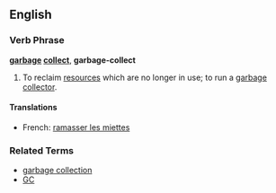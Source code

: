 ==English==
===Verb Phrase===
'''[[garbage]] [[collect]]''', '''garbage-collect'''
# {{complang}} To reclaim [[resource]]s which are no longer in use; to run a [[garbage collector]].

====Translations====
*French: [[ramasser les miettes]]

===Related Terms===
*[[garbage collection]]
*[[GC]]